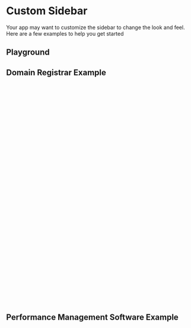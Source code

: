 
<Meta of={CustomSidebarStories} />

# Custom Sidebar

<div
  dangerouslySetInnerHTML={{
    __html: createSourceCodeLink({ link: 'recipes/16six-sidebar.scss' }).outerHTML,
  }}
></div>
<div
  dangerouslySetInnerHTML={{
    __html: createSourceCodeLink({ link: 'recipes/domains-sidebar.scss' }).outerHTML,
  }}
></div>

Your app may want to customize the sidebar to change the look and feel. Here are a few examples to help you get started

## Playground

<Canvas of={CustomSidebarStories.SixteenSix} />
<Controls of={CustomSidebarStories.SixteenSix} />

## Domain Registrar Example

```css
// Domains Sidebar Example
%btn-global {
  &.btn--pill-right {
    border-radius: 0 var(--op-radius-pill) var(--op-radius-pill) 0;
  }
}

.sidebar-domains {
  @extend %sidebar-global;

  --_op-sidebar-drawer-width: 28rem;
  --_op-sidebar-content-spacing: 0;
  --_op-sidebar-content-item-spacing: 0;

  box-shadow: none;

  .btn {
    &.btn--no-border {
      box-shadow: none;

      &.btn--active {
        background-color: var(--op-color-primary-plus-five);
        color: var(--op-color-primary-on-plus-five);
      }

      &:hover:not(.btn--active) {
        background-color: var(--op-color-neutral-plus-six);
        box-shadow: none;
        color: var(--op-color-neutral-on-plus-six);
      }
    }
  }

  .sidebar__footer {
    display: flex;
    align-items: center;
    padding-left: var(--op-space-large);
    gap: var(--op-space-small);
  }
}
```

<Canvas of={CustomSidebarStories.Domains} />

## Performance Management Software Example

```css
// 16Six Sidebar Example
.icon--rotated-135 {
  rotate: 135deg;
}

.icon--rotated-90 {
  rotate: 90deg;
}

@mixin sidebar-rail-global {
  .sidebar__brand {
    justify-content: center;

    .sidebar__brand-label {
      display: none;
    }
  }
}

.sidebar-16six {
  @extend %sidebar-global;

  --_op-sidebar-background-color: hsl(256deg 66% 15%);
  --_op-sidebar-text-color: hsl(26deg 100% 95%);
  --_op-sidebar-border-color: hsl(26deg 100% 95%);
  --_op-sidebar-rail-width: 6.4rem;
  --_op-sidebar-drawer-width: 22.4rem;
  --_op-sidebar-drawer-brand-width: calc(var(--op-space-3x-large) + (2 * var(--op-space-medium)));
  --_op-sidebar-brand-spacing: var(--op-space-medium) var(--op-space-x-small);
  --_op-sidebar-content-item-spacing: var(--op-space-x-small);
  --_op-sidebar-spacing: 0 0 var(--op-space-x-small);

  .sidebar__brand {
    display: flex;
    margin: 0;
    color: inherit;
    gap: var(--op-space-medium);
    text-decoration: none;

    svg {
      width: var(--op-space-3x-large);
      height: var(--op-space-3x-large);
    }

    .sidebar__brand-label {
      display: flex;
      flex-direction: column;
      font-size: var(--op-font-small);
    }
  }

  .btn {
    &.btn--no-border {
      background-color: transparent;
      box-shadow: none;
      color: var(--_op-sidebar-text-color);

      &.btn--active,
      &:hover {
        background-color: hsl(256deg 23% 32%);
      }
    }
  }

  &.sidebar--rail {
    @include sidebar-rail-global;
  }
}
```

<Canvas of={CustomSidebarStories.SixteenSix} />

